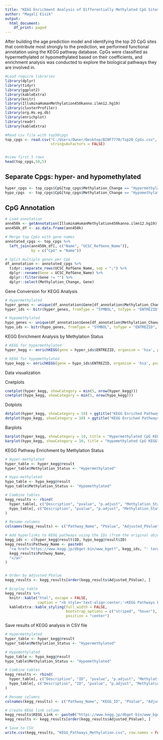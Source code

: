 ---
title: "KEGG Enrichment Analysis of Differentially Methylated CpG Sites"
author: "Magalí Eisik"
output:
  html_document:
    df_print: paged
---

After building the age prediction model and identifying the top 20 CpG sites that contribute most strongly to the prediction, we performed functional annotation using the KEGG pathway database. CpGs were classified as hypermethylated or hypomethylated based on their coefficients, and enrichment analysis was conducted to explore the biological pathways they are involved in.


```{r message=FALSE,warning=FALSE}
#Load require libraries
library(dplyr)
library(tidyr)
library(ggplot2)
library(kableExtra)
library(knitr)
library(IlluminaHumanMethylation450kanno.ilmn12.hg19)
library(clusterProfiler)
library(org.Hs.eg.db)
library(enrichplot)
library(readr)
library(kableExtra)
```

```{r}
#Read csv file with top50cpgs 
top_cpgs <- read.csv("C:/Users/Owner/Desktop/BINF7770/Top20_CpGs.csv", 
                     stringsAsFactors = FALSE)


#view first 5 rows
head(top_cpgs,50,5)
```

## Separate Cpgs: hyper- and hypomethylated 

```{r}
hyper_cpgs <- top_cpgs$CpG[top_cpgs$Methylation_Change == "Hypermethylated"]
hypo_cpgs  <- top_cpgs$CpG[top_cpgs$Methylation_Change == "Hypomethylated"]
```

## CpG Annotation

```{r}
# Load annotation
ann450k <- getAnnotation(IlluminaHumanMethylation450kanno.ilmn12.hg19)
ann450k_df <- as.data.frame(ann450k)

# Merge top CpGs with gene names
annotated_cpgs <- top_cpgs %>%
  left_join(ann450k_df[, c("Name", "UCSC_RefGene_Name")],
            by = c("CpG" = "Name"))

# Split multiple genes per CpG
df_annotation <- annotated_cpgs %>%
  tidyr::separate_rows(UCSC_RefGene_Name, sep = ";") %>%
  dplyr::rename(Gene = UCSC_RefGene_Name) %>%
  dplyr::filter(Gene != "") %>%
  dplyr::select(Methylation_Change, Gene)
```



Gene Conversion for KEGG Analysis

```{r ,message=FALSE,warning=FALSE}
# Hypermethylated 
hyper_genes <- unique(df_annotation$Gene[df_annotation$Methylation_Change == "Hypermethylated"])
hyper_ids <- bitr(hyper_genes, fromType = "SYMBOL", toType = "ENTREZID", OrgDb = org.Hs.eg.db)

# Hypomethylated 
hypo_genes <- unique(df_annotation$Gene[df_annotation$Methylation_Change == "Hypomethylated"])
hypo_ids <- bitr(hypo_genes, fromType = "SYMBOL", toType = "ENTREZID", OrgDb = org.Hs.eg.db)
```

KEGG Enrichment Analysis by Methylation Status

```{r}
# KEGG for hypermethylated
hyper_kegg <- enrichKEGG(gene = hyper_ids$ENTREZID, organism = 'hsa', pvalueCutoff = 0.05)

# KEGG for hypomethylated
hypo_kegg <- enrichKEGG(gene = hypo_ids$ENTREZID, organism = 'hsa', pvalueCutoff = 0.05)
```


Data visualization

Cnetplots

```{r message=FALSE,warning=FALSE}

cnetplot(hyper_kegg, showCategory = min(5, nrow(hyper_kegg)))
cnetplot(hypo_kegg, showCategory = min(5, nrow(hypo_kegg)))


```


Dotplots 

```{r message=FALSE,warning=FALSE}

dotplot(hyper_kegg, showCategory = 10) + ggtitle("KEGG Enriched Pathways (Hypermethylated CpGs)")
dotplot(hypo_kegg, showCategory = 10) + ggtitle("KEGG Enriched Pathways (Hypomethylated CpGs)")

```

Barplots

```{r, message=FALSE, warning=FALSE}
barplot(hyper_kegg, showCategory = 10, title = "Hypermethylated CpG KEGG")
barplot(hypo_kegg, showCategory = 10, title = "Hypomethylated CpG KEGG")
```



KEGG Pathway Enrichment by Methylation Status

```{r}

# Hyper-methylated
hyper_table <- hyper_kegg@result
hyper_table$Methylation_Status <- "Hypermethylated"

# Hypo-methylated
hypo_table <- hypo_kegg@result
hypo_table$Methylation_Status <- "Hypomethylated"

# Combine tables
kegg_results <- rbind(
  hyper_table[, c("Description", "pvalue", "p.adjust", "Methylation_Status")],
  hypo_table[, c("Description", "pvalue", "p.adjust", "Methylation_Status")]
)

# Rename columns
colnames(kegg_results) <- c("Pathway_Name", "PValue", "Adjusted_PValue", "Methylation_Status")

# Add hyperlinks to KEGG pathways using the IDs (from the original object)
kegg_ids <- c(hyper_kegg@result$ID, hypo_kegg@result$ID)
kegg_results$Pathway_Name <- paste0(
  "<a href='https://www.kegg.jp/dbget-bin/www_bget?", kegg_ids, "' target='_blank'>",
  kegg_results$Pathway_Name,
  "</a>"
)


# Order by Adjusted_PValue
kegg_results <- kegg_results[order(kegg_results$Adjusted_PValue), ]

# Display table 
kegg_results %>%
  knitr::kable("html", escape = FALSE,
               caption = "<b style='text-align:center;'>KEGG Pathways Enriched by Methylation Status</b>") %>%
  kableExtra::kable_styling(full_width = FALSE,
                            bootstrap_options = c("striped", "hover"),
                            position = "center")

```

Save results of KEGG analysis in CSV file

```{r}
# Hypermethylated
hyper_table <- hyper_kegg@result
hyper_table$Methylation_Status <- "Hypermethylated"

# Hypomethylated
hypo_table <- hypo_kegg@result
hypo_table$Methylation_Status <- "Hypomethylated"

# Combine tables
kegg_results <- rbind(
  hyper_table[, c("Description", "ID", "pvalue", "p.adjust", "Methylation_Status")],
  hypo_table[, c("Description", "ID", "pvalue", "p.adjust", "Methylation_Status")]
)

# Rename columns
colnames(kegg_results) <- c("Pathway_Name", "KEGG_ID", "PValue", "Adjusted_PValue", "Methylation_Status")

# Create KEGG link column
kegg_results$KEGG_Link <- paste0("https://www.kegg.jp/dbget-bin/www_bget?", kegg_results$KEGG_ID)
kegg_results <- kegg_results[order(kegg_results$Adjusted_PValue), ]

# Save to CSV
write.csv(kegg_results, "KEGG_Pathways_Methylation.csv", row.names = FALSE)

```

